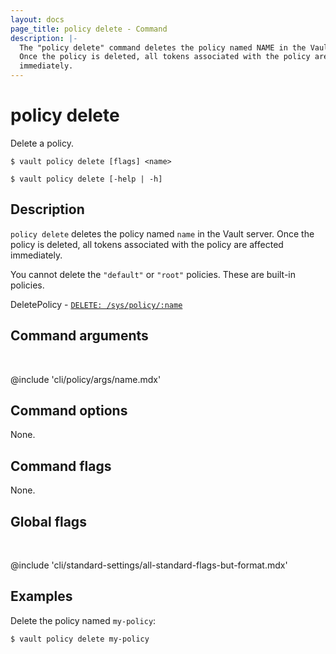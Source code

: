 ```yaml
---
layout: docs
page_title: policy delete - Command
description: |-
  The "policy delete" command deletes the policy named NAME in the Vault server.
  Once the policy is deleted, all tokens associated with the policy are affected
  immediately.
---
```


# policy delete

Delete a policy.

<CodeBlockConfig hideClipboard>

```shell-session
$ vault policy delete [flags] <name>

$ vault policy delete [-help | -h]
```

</CodeBlockConfig>

## Description

`policy delete` deletes the policy named `name` in the Vault server. Once the 
policy is deleted, all tokens associated with the policy are affected
immediately.

You cannot delete the `"default"` or `"root"` policies. These are built-in 
policies.

<Tip title="Related API endpoints">

DeletePolicy - [`DELETE: /sys/policy/:name`](/vault/api-docs/system/policy#delete-policy)

</Tip>

## Command arguments

<br />

@include 'cli/policy/args/name.mdx'

## Command options

None.

## Command flags

None.

## Global flags

<br />

@include 'cli/standard-settings/all-standard-flags-but-format.mdx'

## Examples

Delete the policy named `my-policy`:

```shell-session
$ vault policy delete my-policy
```